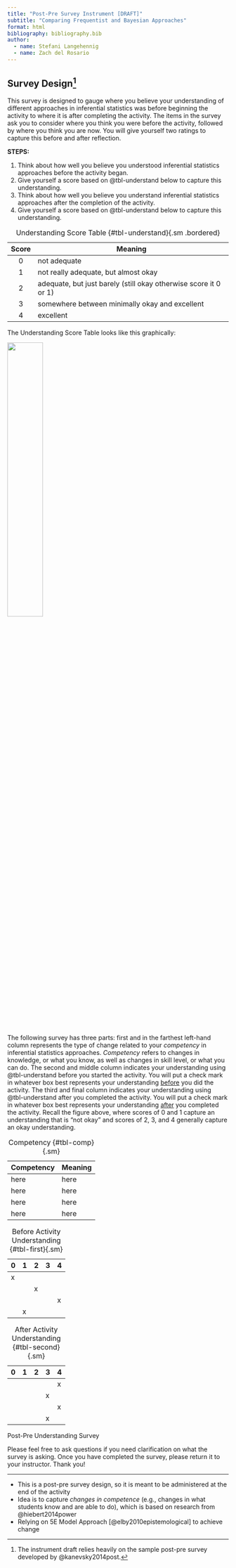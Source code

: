 ```yaml
---
title: "Post-Pre Survey Instrument [DRAFT]"
subtitle: "Comparing Frequentist and Bayesian Approaches"
format: html
bibliography: bibliography.bib
author: 
  - name: Stefani Langehennig
  - name: Zach del Rosario
---
```


## Survey Design^[The instrument draft relies heavily on the sample post-pre survey developed by @kanevsky2014post.]

This survey is designed to gauge where you believe your understanding of different approaches in inferential statistics was before beginning the activity to where it is after completing the activity. The items in the survey ask you to consider where you think you were before the activity, followed by where you think you are now. You will give yourself two ratings to capture this before and after reflection.

**STEPS:**

1. Think about how well you believe you understood inferential statistics approaches before the activity began.
2. Give yourself a score based on @tbl-understand below to capture this understanding.
3. Think about how well you believe you understand inferential statistics approaches after the completion of the activity. 
4. Give yourself a score based on @tbl-understand below to capture this understanding. 

| Score | Meaning | 
|:-------------:|----------|
| 0 | not adequate |
| 1 | not really adequate, but almost okay |
| 2 | adequate, but just barely (still okay otherwise score it 0 or 1) |
| 3 | somewhere between minimally okay and excellent |
| 4 | excellent |


: Understanding Score Table {#tbl-understand}{.sm .bordered}

The Understanding Score Table looks like this graphically:

![](05-survey-understand-table.PNG){fig-align="center" width=40%}


The following survey has three parts: first and in the farthest left-hand column represents the type of change related to your _competency_ in inferential statistics approaches. _Competency_ refers to changes in knowledge, or what you know, as well as changes in skill level, or what you can do. The second and middle column indicates your understanding using @tbl-understand before you started the activity. You will put a check mark in whatever box best represents your understanding <ins>before</ins> you did the activity. The third and final column indicates your understanding using @tbl-understand after you completed the activity. You will put a check mark in whatever box best represents your understanding <ins>after</ins> you completed the activity. Recall the figure above, where scores of 0 and 1 capture an understanding that is "not okay" and scores of 2, 3, and 4 generally capture an okay understanding.

::: {#tbl-panel layout-ncol=3}

| Competency | Meaning |
|------------|---------|
| here    | here |
| here    | here |
| here    | here |
| here    | here |


: Competency {#tbl-comp}{.sm}

| 0 | 1 | 2 | 3 | 4 |
|---|---|---|---|---|
| x| | | | | 
| | | x| | |
| | | | |x |
| | x| | | |

: Before Activity Understanding {#tbl-first}{.sm}

| 0 | 1 | 2 | 3 | 4 |
|---|---|---|---|---|
| | | | | x| 
| | | | x| |
| | | | |x |
| | | | x| |


: After Activity Understanding {#tbl-second}{.sm}

Post-Pre Understanding Survey
:::


Please feel free to ask questions if you need clarification on what the survey is asking. Once you have completed the survey, please return it to your instructor. Thank you!

---

<!-- solution-begin  -->

- This is a post-pre survey design, so it is meant to be administered at the end of the activity
- Idea is to capture _changes in competence_ (e.g., changes in what students know and are able to do), which is based on research from @hiebert2014power
- Relying on 5E Model Approach [@elby2010epistemological] to achieve change

<!-- solution-end  -->

